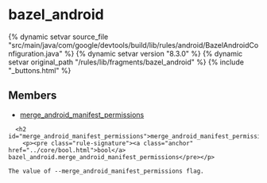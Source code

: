 <html devsite>
<head>
  <meta name="project_path" value="/_project.yaml">
  <meta name="book_path" value="/versions/8.3.0/_book.yaml">
</head>
<body>

<h1 class="page-title" id="modules.bazel_android">bazel_android</h1>

{% dynamic setvar source_file "src/main/java/com/google/devtools/build/lib/rules/android/BazelAndroidConfiguration.java" %}
{% dynamic setvar version "8.3.0" %}
{% dynamic setvar original_path "/rules/lib/fragments/bazel_android" %}
{% include "_buttons.html" %}
<!-- {% raw %} -->



<h2>Members</h2>
<ul>
    <li>
    <a href="#merge_android_manifest_permissions">merge_android_manifest_permissions</a>
  </li>
  </ul>

      <h2 id="merge_android_manifest_permissions">merge_android_manifest_permissions</h2>
        <p><pre class="rule-signature"><a class="anchor" href="../core/bool.html">bool</a> bazel_android.merge_android_manifest_permissions</pre></p>

    The value of --merge_android_manifest_permissions flag.



</body>
</html>

<!-- {% endraw %} -->
